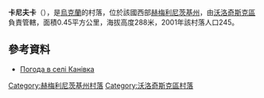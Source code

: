 {{coord|49|26|59|N|26|11|53|E|scale:100000|display=title}}

'''卡尼夫卡'''（{{lang-uk|Канівка}}），是[[烏克蘭|烏克蘭]]的村落，位於該國西部[[赫梅利尼茨基州|赫梅利尼茨基州]]，由[[沃洛奇斯克區|沃洛奇斯克區]]負責管轄，面積0.45平方公里，海拔高度288米，2001年該村落人口245。

==參考資料==
* [http://weather.in.ua/ua/hmel'nickaja/10054 Погода в селі Канівка]{{Wayback|url=http://weather.in.ua/ua/hmel%27nickaja/10054 |date=20111220101532 }}

{{DEFAULTSORT:Канівка}}
[[Category:赫梅利尼茨基州村落|Category:赫梅利尼茨基州村落]]
[[Category:沃洛奇斯克區村落|Category:沃洛奇斯克區村落]]


{{Khmelnytskyi-geo-stub}}